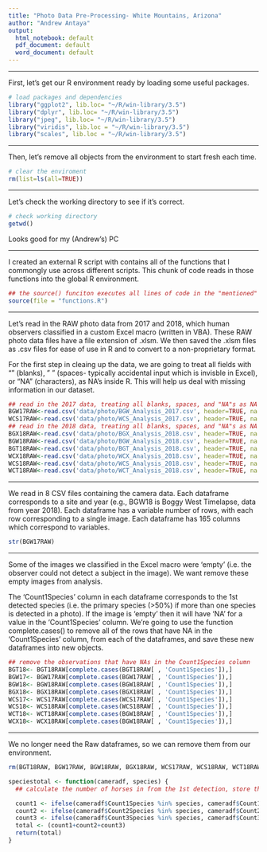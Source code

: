 ```yaml
---
title: "Photo Data Pre-Processing- White Mountains, Arizona"
author: "Andrew Antaya"
output:
  html_notebook: default
  pdf_document: default
  word_document: default
---
```

***
First, let's get our R environment ready by loading some useful packages.
```r
# load packages and dependencies
library("ggplot2", lib.loc= "~/R/win-library/3.5")
library("dplyr", lib.loc= "~/R/win-library/3.5")
library("jpeg", lib.loc= "~/R/win-library/3.5")
library("viridis", lib.loc = "~/R/win-library/3.5")
library("scales", lib.loc = "~/R/win-library/3.5")
```
***

Then, let's remove all objects from the environment to start fresh each time.
```r
# clear the enviroment
rm(list=ls(all=TRUE))
```

***
Let's check the working directory to see if it's correct.
```r
# check working directory
getwd()
```
Looks good for my (Andrew's) PC

***
I created an external R script with contains all of the functions that I commongly use across different scripts. This chunk of code reads in those functions into the global R environment. 
```r
## the source() funciton executes all lines of code in the "mentioned" script (i.e. the pathway)
source(file = "functions.R")
```

***
Let's read in the RAW photo data from 2017 and 2018, which human observers classified in a custom Excel macro (written in VBA). These RAW photo data files have a file extension of .xlsm. We then saved the .xlsm files as .csv files for ease of use in R and to convert to a non-proprietary format.

For the first step in cleaing up the data, we are going to treat all fields with "" (blanks), " " (spaces- typically accidental input which is invisble in Excel), or "NA" (characters),  as NA's inside R. This will help us deal with missing information in our dataset.
```r
## read in the 2017 data, treating all blanks, spaces, and "NA"s as NA's
BGW17RAW<-read.csv('data/photo/BGW_Analysis_2017.csv', header=TRUE, na.strings=c(""," ","NA"))
WCS17RAW<-read.csv('data/photo/WCS_Analysis_2017.csv', header=TRUE, na.strings=c(""," ","NA"))
## read in the 2018 data, treating all blanks, spaces, and "NA"s as NA's
BGX18RAW<-read.csv('data/photo/BGX_Analysis_2018.csv', header=TRUE, na.strings=c(""," ","NA"))
BGW18RAW<-read.csv('data/photo/BGW_Analysis_2018.csv', header=TRUE, na.strings=c(""," ","NA"))
BGT18RAW<-read.csv('data/photo/BGT_Analysis_2018.csv', header=TRUE, na.strings=c(""," ","NA"))
WCX18RAW<-read.csv('data/photo/WCX_Analysis_2018.csv', header=TRUE, na.strings=c(""," ","NA"))
WCS18RAW<-read.csv('data/photo/WCS_Analysis_2018.csv', header=TRUE, na.strings=c(""," ","NA"))
WCT18RAW<-read.csv('data/photo/WCT_Analysis_2018.csv', header=TRUE, na.strings=c(""," ","NA"))
```

***
We read in 8 CSV files containing the camera data. Each dataframe corresponds to a site and year (e.g., BGW18 is Boggy West Timelapse, data from year 2018). Each dataframe has a variable number of rows, with each row corresponding to a single image. Each dataframe has 165 columns which correspond to variables.
```r
str(BGW17RAW)
```
***
Some of the images we classified in the Excel macro were 'empty' (i.e. the observer could not detect a subject in the image). We want remove these empty images from analysis.

The 'Count1Species' column in each dataframe corresponds to the 1st detected species (i.e. the primary species (>50%) if more than one species is detected in a photo). If the image is 'empty' then it will have 'NA' for a value in the 'Count1Species' column. We're going to use the function complete.cases() to remove all of the rows that have NA in the 'Count1Species' column, from each of the dataframes, and save these new dataframes into new objects. 
```r
## remove the observations that have NAs in the Count1Species column
BGT18<- BGT18RAW[complete.cases(BGT18RAW[ , 'Count1Species']),]
BGW17<- BGW17RAW[complete.cases(BGW17RAW[ , 'Count1Species']),]
BGW18<- BGW18RAW[complete.cases(BGW18RAW[ , 'Count1Species']),]
BGX18<- BGX18RAW[complete.cases(BGX18RAW[ , 'Count1Species']),]
WCS17<- WCS17RAW[complete.cases(WCS17RAW[ , 'Count1Species']),]
WCS18<- WCS18RAW[complete.cases(WCS18RAW[ , 'Count1Species']),]
WCT18<- WCT18RAW[complete.cases(BGW18RAW[ , 'Count1Species']),]
WCX18<- WCX18RAW[complete.cases(BGW18RAW[ , 'Count1Species']),]
```

***
We no longer need the Raw dataframes, so we can remove them from our environment.
```r
rm(BGT18RAW, BGW17RAW, BGW18RAW, BGX18RAW, WCS17RAW, WCS18RAW, WCT18RAW, WCX18RAW)
```


```r
speciestotal <- function(cameradf, species) {
  ## calculate the number of horses in from the 1st detection, store that in new column 

  count1 <- ifelse(cameradf$Count1Species %in% species, cameradf$Count1Total, 0)
  count2 <- ifelse(cameradf$Count2Species %in% species, cameradf$Count2Total, 0)
  count3 <- ifelse(cameradf$Count3Species %in% species, cameradf$Count3Total, 0)
  total <- (count1+count2+count3)
  return(total)
}
```


